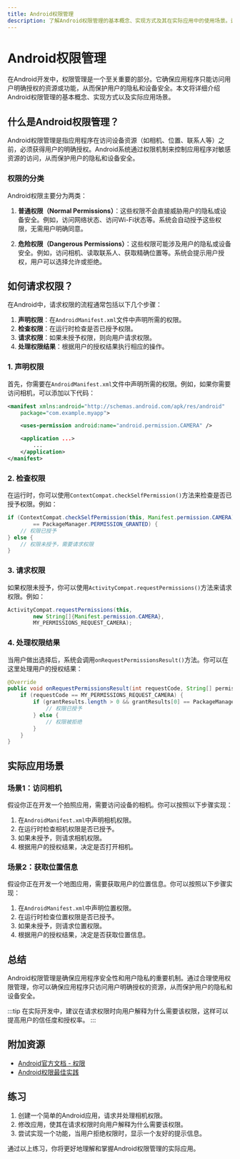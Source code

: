 ```yaml
---
title: Android权限管理
description: 了解Android权限管理的基本概念、实现方式及其在实际应用中的使用场景。适合初学者学习如何管理和请求权限，确保应用安全。
---
```


# Android权限管理

在Android开发中，权限管理是一个至关重要的部分。它确保应用程序只能访问用户明确授权的资源或功能，从而保护用户的隐私和设备安全。本文将详细介绍Android权限管理的基本概念、实现方式以及实际应用场景。

## 什么是Android权限管理？

Android权限管理是指应用程序在访问设备资源（如相机、位置、联系人等）之前，必须获得用户的明确授权。Android系统通过权限机制来控制应用程序对敏感资源的访问，从而保护用户的隐私和设备安全。

### 权限的分类

Android权限主要分为两类：

1. **普通权限（Normal Permissions）**：这些权限不会直接威胁用户的隐私或设备安全。例如，访问网络状态、访问Wi-Fi状态等。系统会自动授予这些权限，无需用户明确同意。

2. **危险权限（Dangerous Permissions）**：这些权限可能涉及用户的隐私或设备安全。例如，访问相机、读取联系人、获取精确位置等。系统会提示用户授权，用户可以选择允许或拒绝。

## 如何请求权限？

在Android中，请求权限的流程通常包括以下几个步骤：

1. **声明权限**：在`AndroidManifest.xml`文件中声明所需的权限。
2. **检查权限**：在运行时检查是否已授予权限。
3. **请求权限**：如果未授予权限，则向用户请求权限。
4. **处理权限结果**：根据用户的授权结果执行相应的操作。

### 1. 声明权限

首先，你需要在`AndroidManifest.xml`文件中声明所需的权限。例如，如果你需要访问相机，可以添加以下代码：

```xml
<manifest xmlns:android="http://schemas.android.com/apk/res/android"
    package="com.example.myapp">

    <uses-permission android:name="android.permission.CAMERA" />

    <application ...>
        ...
    </application>
</manifest>
```

### 2. 检查权限

在运行时，你可以使用`ContextCompat.checkSelfPermission()`方法来检查是否已授予权限。例如：

```java
if (ContextCompat.checkSelfPermission(this, Manifest.permission.CAMERA)
        == PackageManager.PERMISSION_GRANTED) {
    // 权限已授予
} else {
    // 权限未授予，需要请求权限
}
```

### 3. 请求权限

如果权限未授予，你可以使用`ActivityCompat.requestPermissions()`方法来请求权限。例如：

```java
ActivityCompat.requestPermissions(this,
        new String[]{Manifest.permission.CAMERA},
        MY_PERMISSIONS_REQUEST_CAMERA);
```

### 4. 处理权限结果

当用户做出选择后，系统会调用`onRequestPermissionsResult()`方法。你可以在这里处理用户的授权结果：

```java
@Override
public void onRequestPermissionsResult(int requestCode, String[] permissions, int[] grantResults) {
    if (requestCode == MY_PERMISSIONS_REQUEST_CAMERA) {
        if (grantResults.length > 0 && grantResults[0] == PackageManager.PERMISSION_GRANTED) {
            // 权限已授予
        } else {
            // 权限被拒绝
        }
    }
}
```

## 实际应用场景

### 场景1：访问相机

假设你正在开发一个拍照应用，需要访问设备的相机。你可以按照以下步骤实现：

1. 在`AndroidManifest.xml`中声明相机权限。
2. 在运行时检查相机权限是否已授予。
3. 如果未授予，则请求相机权限。
4. 根据用户的授权结果，决定是否打开相机。

### 场景2：获取位置信息

假设你正在开发一个地图应用，需要获取用户的位置信息。你可以按照以下步骤实现：

1. 在`AndroidManifest.xml`中声明位置权限。
2. 在运行时检查位置权限是否已授予。
3. 如果未授予，则请求位置权限。
4. 根据用户的授权结果，决定是否获取位置信息。

## 总结

Android权限管理是确保应用程序安全性和用户隐私的重要机制。通过合理使用权限管理，你可以确保应用程序只访问用户明确授权的资源，从而保护用户的隐私和设备安全。

:::tip
在实际开发中，建议在请求权限时向用户解释为什么需要该权限，这样可以提高用户的信任度和授权率。
:::

## 附加资源

- [Android官方文档 - 权限](https://developer.android.com/guide/topics/permissions/overview)
- [Android权限最佳实践](https://developer.android.com/training/permissions/usage-notes)

## 练习

1. 创建一个简单的Android应用，请求并处理相机权限。
2. 修改应用，使其在请求权限时向用户解释为什么需要该权限。
3. 尝试实现一个功能，当用户拒绝权限时，显示一个友好的提示信息。

通过以上练习，你将更好地理解和掌握Android权限管理的实际应用。
